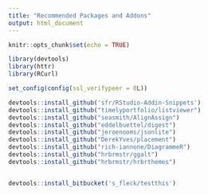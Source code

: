 ```yaml
---
title: "Recommended Packages and Addons"
output: html_document
---
```


```r
knitr::opts_chunk$set(echo = TRUE)
```


```r
library(devtools)
library(httr)
library(RCurl)

set_config(config(ssl_verifypeer = 0L))

devtools::install_github('sfr/RStudio-Addin-Snippets')
devtools::install_github("timelyportfolio/listviewer")
devtools::install_github("seasmith/AlignAssign")
devtools::install_github("eddelbuettel/digest")
devtools::install_github("jeroenooms/jsonlite")
devtools::install_github("DerekYves/placement")
devtools::install_github("rich-iannone/DiagrammeR")
devtools::install_github("hrbrmstr/ggalt")
devtools::install_github("hrbrmstr/hrbrthemes")


devtools::install_bitbucket('s_fleck/testthis')

```

